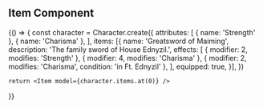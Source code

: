 
## Item Component

<Playground>
  {() => {
    const character = Character.create({
      attributes: [
        { name: 'Strength' },
        { name: 'Charisma' },
      ],
      items: [{
        name: 'Greatsword of Maiming',
        description: 'The family sword of House Ednyzil.',
        effects: [
          { modifier: 2, modifies: 'Strength' },
          { modifier: 4, modifies: 'Charisma' },
          { modifier: 2, modifies: 'Charisma', condition: 'in Ft. Ednyzil' },
        ],
        equipped: true,
      }],
    })

    return <Item model={character.items.at(0)} />
  }}
</Playground>
